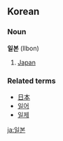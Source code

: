 ==Korean==
===Noun===
'''일본''' (Ilbon)

# [[Japan]]
===Related terms===
*[[日本]]
*[[일어]]
*[[일제]]
[[ja:일본]]